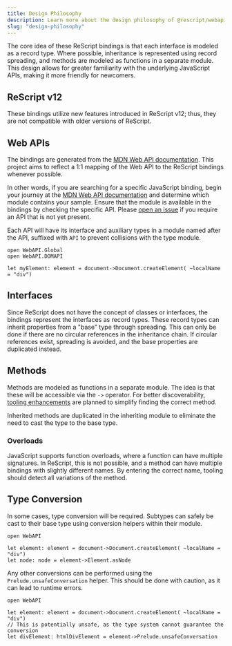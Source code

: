```yaml
---
title: Design Philosophy
description: Learn more about the design philosophy of @rescript/webapi.
slug: "design-philosophy"
---
```


The core idea of these ReScript bindings is that each interface is modeled as a record type. Where possible, inheritance is represented using record spreading, and methods are modeled as functions in a separate module. This design allows for greater familiarity with the underlying JavaScript APIs, making it more friendly for newcomers.

## ReScript v12

These bindings utilize new features introduced in ReScript v12; thus, they are not compatible with older versions of ReScript.

## Web APIs

The bindings are generated from the [MDN Web API documentation](https://developer.mozilla.org/en-US/docs/Web/API). This project aims to reflect a 1:1 mapping of the Web API to the ReScript bindings whenever possible.

In other words, if you are searching for a specific JavaScript binding, begin your journey at the [MDN Web API documentation](https://developer.mozilla.org/en-US/docs/Web/API) and determine which module contains your sample. Ensure that the module is available in the bindings by checking the specific API. Please [open an issue](https://github.com/rescript-lang/experimental-rescript-webapi/issues/new/choose) if you require an API that is not yet present.

Each API will have its interface and auxiliary types in a module named after the API, suffixed with `API` to prevent collisions with the type module.

```ReScript
open WebAPI.Global
open WebAPI.DOMAPI

let myElement: element = document->Document.createElement( ~localName = "div")
```

## Interfaces

Since ReScript does not have the concept of classes or interfaces, the bindings represent the interfaces as record types. These record types can inherit properties from a "base" type through spreading. This can only be done if there are no circular references in the inheritance chain. If circular references exist, spreading is avoided, and the base properties are duplicated instead.

## Methods

Methods are modeled as functions in a separate module. The idea is that these will be accessible via the `->` operator. For better discoverability, [tooling enhancements](https://github.com/rescript-lang/rescript-vscode/pull/1054) are planned to simplify finding the correct method.

Inherited methods are duplicated in the inheriting module to eliminate the need to cast the type to the base type.

### Overloads

JavaScript supports function overloads, where a function can have multiple signatures. In ReScript, this is not possible, and a method can have multiple bindings with slightly different names. By entering the correct name, tooling should detect all variations of the method.

## Type Conversion

In some cases, type conversion will be required. Subtypes can safely be cast to their base type using conversion helpers within their module.

```ReScript
open WebAPI

let element: element = document->Document.createElement( ~localName = "div")
let node: node = element->Element.asNode
```

Any other conversions can be performed using the `Prelude.unsafeConversation` helper. This should be done with caution, as it can lead to runtime errors.

```ReScript
open WebAPI

let element: element = document->Document.createElement( ~localName = "div")
// This is potentially unsafe, as the type system cannot guarantee the conversion
let divElement: htmlDivElement = element->Prelude.unsafeConversation
```
